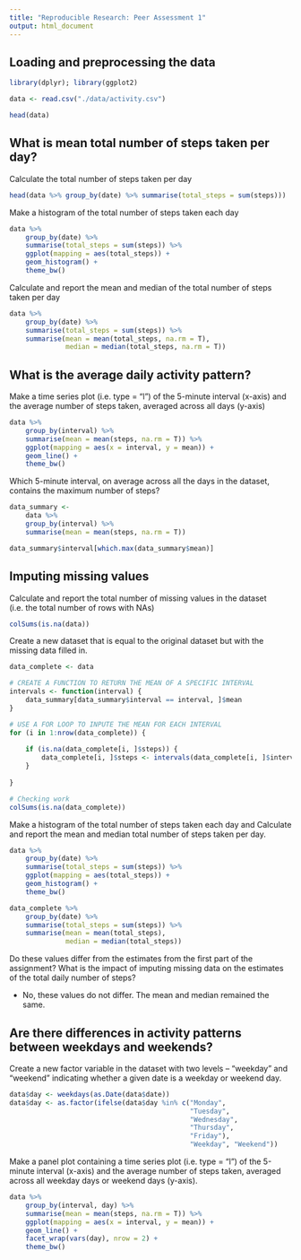 ```yaml
---
title: "Reproducible Research: Peer Assessment 1"
output: html_document
---
```


## Loading and preprocessing the data
```r
library(dplyr); library(ggplot2)
```

```r
data <- read.csv("./data/activity.csv")
```

```r
head(data)
```

## What is mean total number of steps taken per day?
Calculate the total number of steps taken per day

```r
head(data %>% group_by(date) %>% summarise(total_steps = sum(steps)))
```

Make a histogram of the total number of steps taken each day

```r
data %>% 
    group_by(date) %>% 
    summarise(total_steps = sum(steps)) %>% 
    ggplot(mapping = aes(total_steps)) + 
    geom_histogram() + 
    theme_bw()
```

Calculate and report the mean and median of the total number of steps taken per day

```r
data %>% 
    group_by(date) %>% 
    summarise(total_steps = sum(steps)) %>% 
    summarise(mean = mean(total_steps, na.rm = T),
              median = median(total_steps, na.rm = T))
```

## What is the average daily activity pattern?
Make a time series plot (i.e. \color{red}{\verb|type = "l"|}type = "l") of the 5-minute interval (x-axis) and the average number of steps taken, averaged across all days (y-axis)

```r
data %>% 
    group_by(interval) %>% 
    summarise(mean = mean(steps, na.rm = T)) %>% 
    ggplot(mapping = aes(x = interval, y = mean)) + 
    geom_line() +
    theme_bw()
```

Which 5-minute interval, on average across all the days in the dataset, contains the maximum number of steps?

```r
data_summary <- 
    data %>% 
    group_by(interval) %>% 
    summarise(mean = mean(steps, na.rm = T))

data_summary$interval[which.max(data_summary$mean)]

```

## Imputing missing values
Calculate and report the total number of missing values in the dataset (i.e. the total number of rows with \color{red}{\verb|NA|}NAs)

```r
colSums(is.na(data))
```

Create a new dataset that is equal to the original dataset but with the missing data filled in.

```r
data_complete <- data 

# CREATE A FUNCTION TO RETURN THE MEAN OF A SPECIFIC INTERVAL
intervals <- function(interval) {
    data_summary[data_summary$interval == interval, ]$mean
}

# USE A FOR LOOP TO INPUTE THE MEAN FOR EACH INTERVAL
for (i in 1:nrow(data_complete)) {
    
    if (is.na(data_complete[i, ]$steps)) {
        data_complete[i, ]$steps <- intervals(data_complete[i, ]$interval)
    }
    
}
```

```r
# Checking work
colSums(is.na(data_complete))
```

Make a histogram of the total number of steps taken each day and Calculate and report the mean and median total number of steps taken per day. 

```r
data %>% 
    group_by(date) %>% 
    summarise(total_steps = sum(steps)) %>% 
    ggplot(mapping = aes(total_steps)) + 
    geom_histogram() + 
    theme_bw()
```

```r
data_complete %>% 
    group_by(date) %>% 
    summarise(total_steps = sum(steps)) %>% 
    summarise(mean = mean(total_steps),
              median = median(total_steps))
```

Do these values differ from the estimates from the first part of the assignment? What is the impact of imputing missing data on the estimates of the total daily number of steps?

* No, these values do not differ. The mean and median remained the same.

## Are there differences in activity patterns between weekdays and weekends?
Create a new factor variable in the dataset with two levels – “weekday” and “weekend” indicating whether a given date is a weekday or weekend day.

```r
data$day <- weekdays(as.Date(data$date))
data$day <- as.factor(ifelse(data$day %in% c("Monday",
                                             "Tuesday", 
                                             "Wednesday",
                                             "Thursday", 
                                             "Friday"), 
                                             "Weekday", "Weekend"))
```

Make a panel plot containing a time series plot (i.e. \color{red}{\verb|type = "l"|}type = "l") of the 5-minute interval (x-axis) and the average number of steps taken, averaged across all weekday days or weekend days (y-axis).

```r
data %>% 
    group_by(interval, day) %>% 
    summarise(mean = mean(steps, na.rm = T)) %>% 
    ggplot(mapping = aes(x = interval, y = mean)) +
    geom_line() + 
    facet_wrap(vars(day), nrow = 2) +
    theme_bw()
```